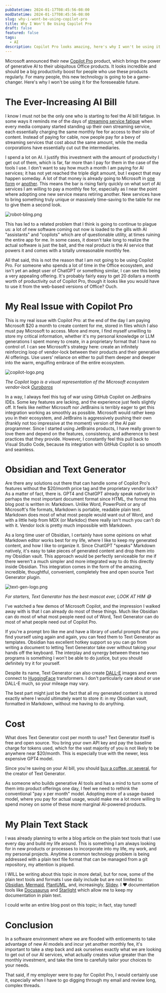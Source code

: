 ```yaml
---
pubDatetime: 2024-01-17T08:45:56-08:00
modDatetime: 2024-01-17T08:45:56-08:00
slug: why-i-wont-be-using-copilot-pro
title: Why I Won't Be Using Copilot Pro
draft: false
featured: false
tags:
  - AI
description: Copilot Pro looks amazing, here's why I won't be using it
---
```


Microsoft announced their new [Copilot Pro](https://www.microsoft.com/en-us/store/b/copilotpro) product, which brings 
the power of generative AI to their ubiquitous Office products. It looks incredible and should be a big productivity 
boost for people who use these products regularly. For many people, this new technology is going to be a game-changer. 
Here's why I won't be using it for the foreseeable future.

# The Ever-Increasing AI Bill

I know I must not be the only one who is starting to feel the AI bill fatigue. In some ways it reminds me of the days
of [streaming service fatigue](https://variety.com/2019/digital/news/streaming-subscription-fatigue-us-consumers-deloitte-study-1203166046/)
when every media company started standing up their own streaming service, each essentially charging the same monthly
fee for access to their silo of content. Instead of paying for cable, now people pay for a bevy of streaming services
that cost about the same amount, while the media corporations have essentially cut out the intermediaries. 

I spend a lot on AI. I justify this investment with the amount of productivity I get out of them, which is far, far
more than I pay for them in the case of the tools I use. I don't want to say how much a month I am paying for AI 
services; it has not yet reached the triple digit amount, but I expect that may happen someday. A lot of that money is 
already going to Microsoft in [one form](https://chat.openai.com/) or [another](https://github.com/features/copilot). 
This means the bar is rising fairly quickly on what sort of AI services I am willing to pay a monthly fee for, 
especially as I near the point where adopting one new service means retiring another. New services have to bring 
something truly unique or massively time-saving to the table for me to give them a second look.

![robot-bling.png](@assets/images/2024/01/robot-bling.png)

This has led to a related problem that I think is going to continue to plague us: a lot of new software coming out now
is loaded to the gills with AI "assistants" and "copilots" which are of questionable utility, at times ruining the
entire app for me. In some cases, it doesn't take long to realize the actual software is just the bait, and the real
product is the AI service that powers it and comes with a totally unreasonable monthly fee.

All that said, this is not the reason that I am not going to be using Copilot Pro. For someone who spends a lot of time
in the Office ecosystem, and isn't yet an adept user of ChatGPT or something similar, I can see this being a very
appealing offering. It's probably fairly easy to get 20 dollars a month worth of productivity out of Copilot Pro,
though it looks like you would have to use it from the web-based versions of Office? Ouch.

# My Real Issue with Copilot Pro

This is my real issue with Copilot Pro: at the end of the day I am paying Microsoft $20 a month to create content
for me, stored in files which I also must pay Microsoft to access. More and more, I find myself unwilling to store my 
critical information, whether it's my personal knowledge or LLM generations I spent money to create, in a proprietary 
format that I have no control of. I can see Microsoft's strategy here: create an infinitely reinforcing
loop of vendor-lock between their products and their generative AI offerings. Use users' reliance on either to pull 
them deeper and deeper into the warm, engulfing embrace of the entire ecosystem.

![copilot-logo.png](@assets/images/2024/01/copilot-logo.png)

*The Copilot logo is a visual representation of the Microsoft ecosystem vendor-lock [Ouroboros](https://en.wikipedia.org/wiki/Ouroboros)*

In a way, I always feel this tug of war using GitHub Copilot on JetBrains IDEs. Some key features are lacking, and the 
experience just feels slightly off. It feels like neither Microsoft nor JetBrains is terribly eager to get this 
integration working as smoothly as possible. Microsoft would rather keep you in their ecosystem, and JetBrains is 
aggressively pushing their own (frankly not too impressive at the moment) version of the AI pair programmer. Since I 
started using JetBrains products, I have really grown to love them and depend on the features, consistency, and 
adherence to best practices that they provide. However, I constantly feel this pull back to Visual Studio Code, 
because its integration with GitHub Copilot is so smooth and seamless. 

# Obsidian and Text Generator

Are there any solutions out there that can handle some of Copilot Pro's features without the $20/month price tag and
the proprietary vendor lock? As a matter of fact, there is. GPT4 and ChatGPT already speak natively in perhaps the most
important document format since HTML, the format this blog post is written in: Markdown. Unlike Word, PowerPoint or 
any of Microsoft's file formats, Markdown is portable, readable plain text. Markdown does most of what most people 
would want out of Word, and with a little help from MDX (or Markdoc) there really isn't much you can't do with it. 
Vendor lock is pretty much impossible with Markdown.

As a long time user of Obsidian, I certainly have some opinions on what Markdown editor works best for my life, where I
like to keep my generated content, and how I like to organize it. Since ChatGPT "speaks" Markdown natively, it's easy
to take pieces of generated content and drop them into my Obsidian vault. This approach would be perfectly serviceable 
for me if there weren't a much simpler and more integrated way to do this directly inside Obsidian. This
integration comes in the form of the amazing, incredible, thoughtful, convenient, completely free and open source 
Text Generator plugin.

![text-gen-logo.png](@assets/images/2024/01/text-gen-logo.png)

*For starters, Text Generator has the best mascot ever, LOOK AT HIM 😅*

I've watched a few demos of Microsoft Copilot, and the impression I walked away with is that I can already do most of 
these things. Much like Obsidian can do most of what most people need out of Word, Text Generator can do most of what 
people need out of Copilot Pro.

If you're a prompt bro like me and have a library of useful prompts that you find yourself using again and again, you 
can feed them to Text Generator as templates. Obsidian has excellent hotkey support so you can go from writing a
document to letting Text Generator take over without taking your hands off the keyboard. The interplay and synergy
between these two programs is something I won't be able to do justice, but you should definitely try it for yourself.

Despite its name, Text Generator can also create [DALL-E](https://openai.com/research/dall-e) images and even 
connect to [HuggingFace](https://huggingface.co/) transformers. I don't particularly care about or use DALL-E much, so
your mileage may vary.

The best part might just be the fact that all my generated content is stored exactly where I would ultimately want to
store it: in my Obsidian vault, formatted in Markdown, without me having to do anything.

# Cost

What does Text Generator cost per month to use? Text Generator itself is free and open source. You bring your own 
API key and pay the baseline charge for tokens used, which for the vast majority of you is not likely to be anywhere 
near $20/month. This is especially true with the newer, less expensive GPT4 model. 

Since you're saving on your AI bill, you should [buy a coffee, or several](https://www.buymeacoffee.com/haouarine), 
for the creator of Text Generator.

As someone who builds generative AI tools and has a mind to turn some of them into product offerings one day, I feel 
we need to rethink the conventional "pay x per month" model. Adopting more of a usage-based model, where you pay for 
actual usage, would make me a lot more willing to spend money on some of these more marginal AI-powered products.

# My Plain Text Stack

I was already planning to write a blog article on the plain text tools that I use every day and build my life around.
This is something I am always looking for in new products or processes to incorporate into my life, my work, and my
personal projects. Anytime a common technology problem is being addressed with a plain text file format that can be
managed from a git repository, my attention is piqued.

I WILL be writing about this topic in more detail, but for now, some of the plain text tools and formats I use daily
include but are not limited to: [Obsidian](https://obsidian.md/), [Mermaid](https://mermaid.js.org/), 
[PlantUML](https://plantuml.com/), and, increasingly, [Slidev](https://sli.dev/). I ❤️ documentation tools like
[Docusaurus](https://docusaurus.io/) and [Starlight](https://starlight.astro.build/) which allow me to keep my 
documentation in plain text. 

I could write an entire blog post on this topic; in fact, stay tuned!

# Conclusion

In a software environment where we are flooded with enticements to take advantage of new AI models and incur yet 
another monthly fee, it's important to take a step back and ask ourselves exactly what we are looking to get out of our 
AI services, what actually creates value greater than the monthly investment, and take the time to carefully tailor 
your choices to your needs.

That said, if my employer were to pay for Copilot Pro, I would certainly use it, especially when I have to go digging
through my email and review long, complex threads.